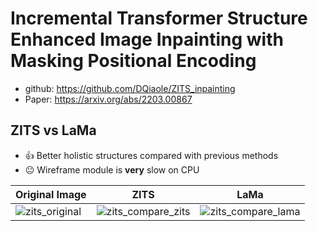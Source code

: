 # Incremental Transformer Structure Enhanced Image Inpainting with Masking Positional Encoding

- github: https://github.com/DQiaole/ZITS_inpainting
- Paper: https://arxiv.org/abs/2203.00867

## ZITS vs LaMa

- 👍 Better holistic structures compared with previous methods
- 😐 Wireframe module is **very** slow on CPU

| Original Image                                                                                                         | ZITS                                                                                                                       | LaMa                                                                                                                       |
| ---------------------------------------------------------------------------------------------------------------------- | -------------------------------------------------------------------------------------------------------------------------- | -------------------------------------------------------------------------------------------------------------------------- |
| ![zits_original](https://user-images.githubusercontent.com/3998421/180464918-eb13ebfb-8718-461c-9e8b-7f6d8bb7a84f.png) | ![zits_compare_zits](https://user-images.githubusercontent.com/3998421/180464914-4db722c9-047f-48fe-9bb4-916ba09eb5c6.png) | ![zits_compare_lama](https://user-images.githubusercontent.com/3998421/180464903-ffb5f770-4372-4488-ba76-4b4a8c3323f5.png) |
